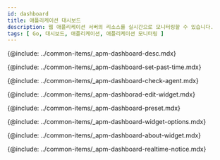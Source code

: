 ```yaml
---
id: dashboard
title: 애플리케이션 대시보드
description: 웹 애플리케이션 서버의 리소스를 실시간으로 모니터링할 수 있습니다.
tags: [ Go, 대시보드, 애플리케이션, 애플리케이션 모니터링 ]
---
```


<!-- 애플리케이션 대시보드 소개-->
{@include: ../common-items/_apm-dashboard-desc.mdx}

<!-- 과거 데이터 조회하기-->
{@include: ../common-items/_apm-dashboard-set-past-time.mdx}

<!-- 에이전트 확인하기-->
{@include: ../common-items/_apm-dashboard-check-agent.mdx}

<!-- 위젯 편집하기-->
{@include: ../common-items/_apm-dashborad-edit-widget.mdx}

<!-- 프리셋-->
{@include: ../common-items/_apm-dashboard-preset.mdx}

<!-- 위젯 옵션 이용하기-->
{@include: ../common-items/_apm-dashboard-widget-options.mdx}

<!-- 위젯 알아보기-->
{@include: ../common-items/_apm-dashboard-about-widget.mdx}

<!-- 실시간 알림 확인하기-->
{@include: ../common-items/_apm-dashboard-realtime-notice.mdx}